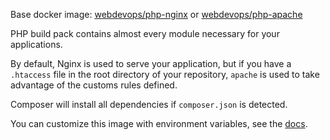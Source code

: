 Base docker image: [webdevops/php-nginx](https://hub.docker.com/r/webdevops/php-nginx/) or [webdevops/php-apache](https://hub.docker.com/r/webdevops/php-nginx/)

PHP build pack contains almost every module necessary for your applications.

By default, Nginx is used to serve your application, but if you have a `.htaccess` file in the root directory of your repository, `apache` is used to take advantage of the customs rules defined.

Composer will install all dependencies if `composer.json` is detected.

You can customize this image with environment variables, see the [docs](https://dockerfile.readthedocs.io/en/latest/content/DockerImages/dockerfiles/php-nginx.html).
